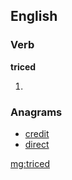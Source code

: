 ==English==

===Verb===
'''triced'''

# {{past of|trice}}

===Anagrams===
* [[credit#English|credit]]
* [[direct#English|direct]]

[[mg:triced]]
